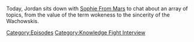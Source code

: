 {{DEFAULTSORT:
    #_EPISODE_0847:Chatting with Sophie From Mars
}}{{Episode
    | title           = Chatting with Sophie From Mars
    | caption         = Listen to this episode on [https://knowledgefight.libsyn.com/847-chatting-with-sophie-from-mars Libsyn] [https://open.spotify.com/episode/2rJ9wEM1a3gnIM0kUMDGx9 Spotify], Read the [[Transcript/847: Chatting with Sophie From Mars|Unofficial Transcript]], View discussion on [https://reddit.com/16d0ht7 Reddit]
    | episodeNumber   = 847
    | length          = 00:57:46
    | airDate         = September 8, 2023
    | episodeType     = [[:Category:Knowledge Fight Interview|Knowledge Fight Interview]]
    | appearance      = [[Sophie From Mars]]
    | previousEpisode = [[846: September 3, 2023]]
    | nextEpisode     = [[848: The News Blitz]]
}}

{{Stub}}

Today, Jordan sits down with [https://twitter.com/sophie_frm_mars Sophie From Mars] to chat about an array of topics, from the value of the term wokeness to the sincerity of the Wachowskis.

[[Category:Episodes]]
[[Category:Knowledge Fight Interview]]
